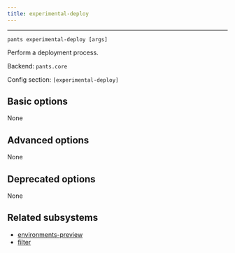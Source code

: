 ```yaml
---
title: experimental-deploy
---
```



---

```
pants experimental-deploy [args]
```

Perform a deployment process.

Backend: <span className="color--primary">`pants.core`</span>

Config section: <span className="color--primary">`[experimental-deploy]`</span>

<span className={styles.options}>

## Basic options
None

## Advanced options

None

## Deprecated options

None

## Related subsystems

- [environments-preview](../subsystems/environments-preview.mdx)
- [filter](../subsystems/filter.mdx)

</span>